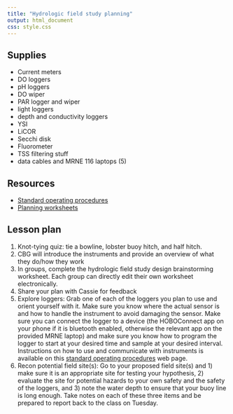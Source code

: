 ```yaml
---
title: "Hydrologic field study planning"
output: html_document
css: style.css
---
```


## Supplies

* Current meters
* DO loggers
* pH loggers
* DO wiper
* PAR logger and wiper
* light loggers
* depth and conductivity loggers
* YSI
* LiCOR
* Secchi disk
* Fluorometer
* TSS filtering stuff
* data cables and MRNE 116 laptops (5)

## Resources

* [Standard operating procedures](https://smr-monitoring.github.io/MRNE395-2024FA/sops.html)
* [Planning worksheets](https://drive.google.com/drive/folders/1lAaWzYoXvyzf02Omr3Z3Fm1-GAfI7BnQ?usp=drive_link)

## Lesson plan

1. Knot-tying quiz: tie a bowline, lobster buoy hitch, and half hitch.
1. CBG will introduce the instruments and provide an overview of what they do/how they work
1. In groups, complete the hydrologic field study design brainstorming worksheet. Each group can directly edit their own worksheet electronically.
1. Share your plan with Cassie for feedback
1. Explore loggers: Grab one of each of the loggers you plan to use and orient yourself with it. Make sure you know where the actual sensor is and how to handle the instrument to avoid damaging the sensor. Make sure you can connect the logger to a device (the HOBOConnect app on your phone if it is bluetooth enabled, otherwise the relevant app on the provided MRNE laptop) and make sure you know how to program the logger to start at your desired time and sample at your desired interval. Instructions on how to use and communicate with instruments is available on this [standard operating procedures](https://smr-monitoring.github.io/MRNE395-2024FA/sops.html) web page.
1. Recon potential field site(s): Go to your proposed field site(s) and 1) make sure it is an appropriate site for testing your hypothesis, 2) evaluate the site for potential hazards to your own safety and the safety of the loggers, and 3) note the water depth to ensure that your buoy line is long enough. Take notes on each of these three items and be prepared to report back to the class on Tuesday.
